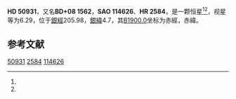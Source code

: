 {{Starbox begin
| name = HD 50931
}}
{{Starbox observe
| epoch = [[J2000.0|J2000.0]]
| constell = {{星座名待查}}<ref name=SIMBAD>{{cite web
 | url=http://simbad.u-strasbg.fr/simbad/sim-id?Ident=HR+2584
 | title =Pulsating variable Star
 | publisher=Centre de Données astronomiques de Strasbourg
 | work=SIMBAD
 | accessdate=2012-07-13}}</ref><ref name=DATA>{{cite web
 | url=http://vizier.u-strasbg.fr/viz-bin/VizieR-5?-out.add=.&-source=5050&-corr=PK=HR&-out.max=9999&HR=2584
 | title=VizieR Detailed Page
 | accessdate=2012-07-13
 | archive-date=2016-03-04
 | archive-url=https://web.archive.org/web/20160304223726/http://vizier.u-strasbg.fr/viz-bin/VizieR-5?-out.add=.&-source=5050&-corr=PK=HR&-out.max=9999&HR=2584
 | dead-url=no
 }}</ref>
| 星官 = 
| ra = {{RA|6|55|34.6}}<ref name=SIMBAD /><ref name=DATA />
| dec = {{DEC|+8|19|29}}<ref name=SIMBAD /><ref name=DATA />
| appmag_v = 6.29<ref name=SIMBAD /><ref name=DATA />
}}
{{Starbox character
| class = A0V<ref name=SIMBAD /><ref name=DATA />
| b-v = 0.04<ref name=SIMBAD /><ref name=DATA />
| u-b = 0.06<ref name=SIMBAD /><ref name=DATA />
| r-i = <ref name=SIMBAD /><ref name=DATA />
| variable = 
}}
{{Starbox astrometry
| radial_v = 0.06
| prop_mo_ra = 20
| parallax = 
| p_error = 
}}
{{Starbox catalog
| names =BD+08 1562，[[SAO星表|SAO]] 114626，[[HD星表|HD]] 50931，[[HR星表|HR]] 2584}}
{{Starbox reference |Simbad=HR+2584}}
{{Starbox end}}

'''HD 50931'''，又名'''BD+08 1562'''，'''SAO 114626'''、'''HR 2584'''，是一颗恒星<ref name=SIMBAD /><ref name=DATA />，视星等为6.29，位于[[銀道座標系|銀經]]205.98，[[銀道座標系|銀緯]]4.7，其[[B1900.0|B1900.0]]坐标为赤經{{RA|6|50|8.2}}，赤緯{{DEC|+8|4.7|6}}。

== 参考文献 ==
{{reflist}}

{{star-stub}}

[[Category:HD和HDE天體|50931]]
[[Category:HR天體|2584]]
[[Category:SAO天體|114626]]